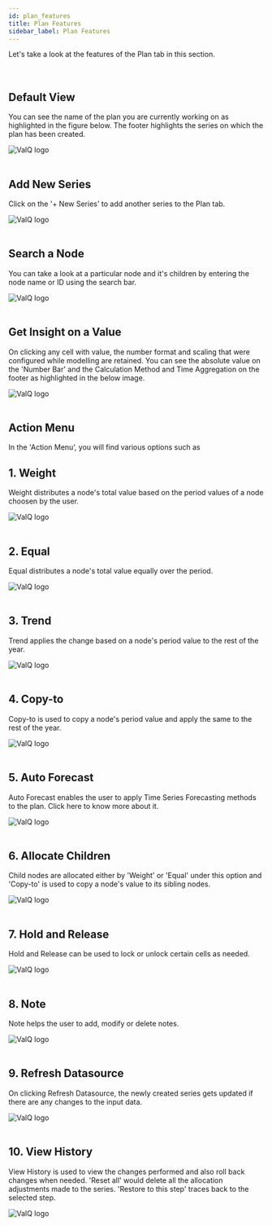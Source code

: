 ```yaml
---
id: plan_features
title: Plan Features
sidebar_label: Plan Features
---
```


<div style={{textAlign: 'justify'}}>
Let's take a look at the features of the Plan tab in this section. 
<br /> <br /> <br />

## Default View
You can see the name of the plan you are currently working on as highlighted in the figure below. The footer highlights the
series on which the plan has been created. 
</div>
<div style={{textAlign: 'center'}}>
<img alt="ValQ logo" src={useBaseUrl('/doc-images/plan/plan5.png')} />
</div> <br />
<div style={{textAlign: 'justify'}}>

## Add New Series
Click on the '+ New Series' to add another series to the Plan tab.
</div>
<div style={{textAlign: 'center'}}>
<img alt="ValQ logo" src={useBaseUrl('/doc-images/plan/plan18.png')} />
</div> <br />
<div style={{textAlign: 'justify'}}>

## Search a Node
You can take a look at a particular node and it's children by entering the node name or ID  using the search bar. 
</div>
<div style={{textAlign: 'center'}}>
<img alt="ValQ logo" src={useBaseUrl('/doc-images/plan/plan6.png')} />
</div> <br />
<div style={{textAlign: 'justify'}}>

## Get Insight on a Value
On clicking any cell with value, the number format and scaling that were configured while modelling are retained. 
You can see the absolute value on the 'Number Bar' and the Calculation
Method and Time Aggregation on the footer as highlighted in the below image. 
</div>
<div style={{textAlign: 'center'}}>
<img alt="ValQ logo" src={useBaseUrl('/doc-images/plan/plan17.png')} />
</div>

<div style={{textAlign: 'justify'}}> <br />

## Action Menu 

In the 'Action Menu’, you will find various options such as <br />

## 1. Weight

Weight distributes a node's total value based on the period values of a node choosen by the user.
</div>
<div style={{textAlign: 'center'}}>
<img alt="ValQ logo" src={useBaseUrl('/doc-images/plan/plan7.png')} />
</div>

<div style={{textAlign: 'justify'}}> <br />

## 2. Equal

Equal distributes a node's total value equally over the period.
</div>
<div style={{textAlign: 'center'}}>
<img alt="ValQ logo" src={useBaseUrl('/doc-images/plan/plan8.png')} />
</div>

<div style={{textAlign: 'justify'}}> <br />

## 3. Trend

Trend applies the change based on a node's period value to the rest of the year.
</div> 
<div style={{textAlign: 'center'}}>
<img alt="ValQ logo" src={useBaseUrl('/doc-images/plan/plan9.png')} />
</div>

<div style={{textAlign: 'justify'}}> <br />

## 4. Copy-to

Copy-to is used to copy a node's period value and apply the same to the rest of the year.
</div>
<div style={{textAlign: 'center'}}>
<img alt="ValQ logo" src={useBaseUrl('/doc-images/plan/plan10.png')} />
</div>

<div style={{textAlign: 'justify'}}> <br />

## 5. Auto Forecast

Auto Forecast enables the user to apply Time Series Forecasting methods to the plan. Click here to know more about it. 
</div>
<div style={{textAlign: 'center'}}>
<img alt="ValQ logo" src={useBaseUrl('/doc-images/plan/plan11.png')} />
</div>

<div style={{textAlign: 'justify'}}> <br />

## 6. Allocate Children

Child nodes are allocated either by 'Weight' or 'Equal' under this 
option and 'Copy-to' is used to copy a node's value to its sibling nodes.
</div>
<div style={{textAlign: 'center'}}>
<img alt="ValQ logo" src={useBaseUrl('/doc-images/plan/plan12.png')} />
</div>

<div style={{textAlign: 'justify'}}> <br />

## 7. Hold and Release
Hold and Release can be used to lock or unlock certain cells as needed. 
</div>
<div style={{textAlign: 'center'}}>
<img alt="ValQ logo" src={useBaseUrl('/doc-images/plan/plan13.png')} />
</div>

<div style={{textAlign: 'justify'}}> <br />

## 8. Note

Note helps the user to add, modify or delete notes. 
</div>
<div style={{textAlign: 'center'}}>
<img alt="ValQ logo" src={useBaseUrl('/doc-images/plan/plan14.png')} />
</div>

<div style={{textAlign: 'justify'}}> <br />

## 9. Refresh Datasource

On clicking Refresh Datasource, the newly created series gets updated if there are any changes to the input data.
</div>
<div style={{textAlign: 'center'}}>
<img alt="ValQ logo" src={useBaseUrl('/doc-images/plan/plan15.png')} />
</div>

<div style={{textAlign: 'justify'}}> <br />

## 10. View History

View History is used to view the changes performed and also roll back changes when needed.
'Reset all' would delete all the allocation adjustments made to the series. 'Restore to this
step' traces back to the selected step.
</div> 
<div style={{textAlign: 'center'}}>
<img alt="ValQ logo" src={useBaseUrl('/doc-images/plan/plan16.png')} />
</div>

